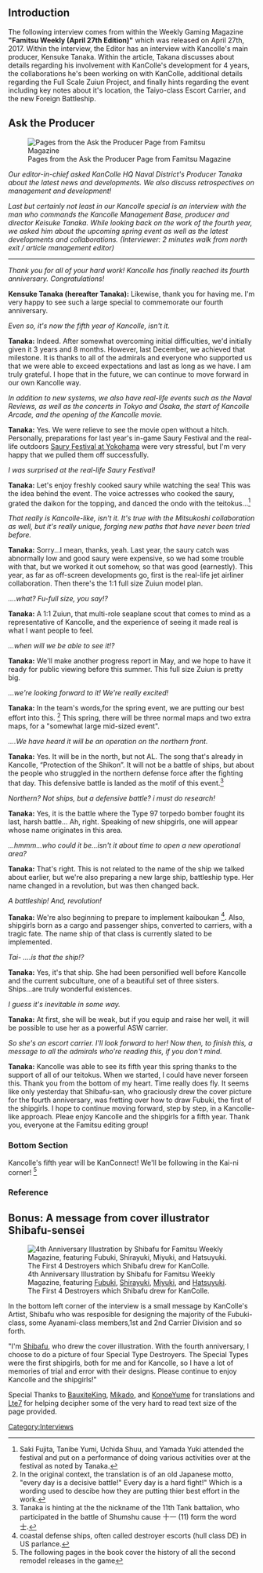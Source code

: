 ==Introduction==

The following interview comes from within the Weekly Gaming Magazine '''"Famitsu Weekly (April 27th Edition)"''' which was released on April 27th, 2017. Within the interview, the Editor has an interview with Kancolle's main producer, Kensuke Tanaka. Within the article, Takana discusses about details regarding his involvement with KanColle's development for 4 years, the collaborations he's been working on with KanColle, additional details regarding the Full Scale Zuiun Project, and finally hints regarding the event including key notes about it's location, the Taiyo-class Escort Carrier, and the new Foreign Battleship. 

==Ask the Producer==
[[File:Famitsu Weekly April 2017 Interview with Tanaka.jpg|thumb|right|Pages from the Ask the Producer Page from Famitsu Magazine]]

''Our editor-in-chief asked KanColle HQ Naval District's Producer Tanaka about the latest news and developments. We also discuss retrospectives on management and development!''

''Last but certainly not least in our Kancolle special is an interview with the man who commands the Kancolle Management Base, producer and director Keisuke Tanaka. While looking back on the work of the fourth year, we asked him about the upcoming spring event as well as the latest developments and collaborations. (Interviewer: 2 minutes walk from north exit / article management editor)''

<hr>
''Thank you for all of your hard work! Kancolle has finally reached its fourth anniversary. Congratulations!''

'''Kensuke Tanaka (hereafter Tanaka):''' Likewise, thank you for having me. I'm very happy to see such a large special to commemorate our fourth anniversary.

''Even so, it's now the fifth year of Kancolle, isn't it.''

'''Tanaka:''' Indeed. After somewhat overcoming initial difficulties, we'd initially given it 3 years and 8 months. However, last December, we achieved that milestone. It is thanks to all of the admirals and everyone who supported us that we were able to exceed expectations and last as long as we have. I am truly grateful. I hope that in the future, we can continue to move forward in our own Kancolle way.

''In addition to new systems, we also have real-life events such as the Naval Reviews, as well as the concerts in Tokyo and Osaka, the start of Kancolle Arcade, and the opening of the Kancolle movie.''

'''Tanaka:''' Yes. We were relieve to see the movie open without a hitch. Personally, preparations for last year's in-game Saury Festival and the real-life outdoors [[Naval District Saury Festival in Yokohama|Saury Festival at Yokohama]] were very stressful, but I'm very happy that we pulled them off successfully.

''I was surprised at the real-life Saury Festival!''

'''Tanaka:''' Let's enjoy freshly cooked saury while watching the sea! This was the idea behind the event. The voice actresses who cooked the saury, grated the daikon for the topping, and danced the ondo with the teitokus...<ref>Saki Fujita, Tanibe Yumi, Uchida Shuu, and Yamada Yuki attended the festival and put on a performance of doing various activities over at the festival as noted by Tanaka.</ref>

''That really is Kancolle-like, isn't it. It's true with the Mitsukoshi collaboration as well, but it's really unique, forging new paths that have never been tried before.''

'''Tanaka:''' Sorry...I mean, thanks, yeah. Last year, the saury catch was abnormally low and good saury were expensive, so we had some trouble with that, but we worked it out somehow, so that was good (earnestly). This year, as far as off-screen developments go, first is the real-life jet airliner collaboration. Then there's the 1:1 full size Zuiun model plan.

''....what? Fu-full size, you say!?''

'''Tanaka:''' A 1:1 Zuiun, that multi-role seaplane scout that comes to mind as a representative of Kancolle, and the experience of seeing it made real is what I want people to feel.

''...when will we be able to see it!?''

'''Tanaka:''' We'll make another progress report in May, and we hope to have it ready for public viewing before this summer. This full size Zuiun is pretty big.

''...we're looking forward to it! We're really excited!''

'''Tanaka:''' In the team's words,for the spring event, we are putting our best effort into this. <ref> In the original context, the translation is of an old Japanese motto, "every day is a decisive battle!" Every day is a hard fight!" Which is a wording used to descibe how they are putting thier best effort in the work.</ref> This spring, there will be three normal maps and two extra maps, for a "somewhat large mid-sized event".

''....We have heard it will be an operation on the northern front.''

'''Tanaka:''' Yes. It will be in the north, but not AL. The song that's already in Kancolle, “Protection of the Shikon”. It will not be a battle of ships, but about the people who struggled in the northern defense force after the fighting that day. This defensive battle is landed as the motif of this event.<ref>Tanaka is hinting at the the nickname of the 11th Tank battalion, who participated in the battle of Shumshu cause 十一 (11) form the word 士.</ref>

''Northern? Not ships, but a defensive battle? i must do research!''

'''Tanaka:''' Yes, it is the battle where the Type 97 torpedo bomber fought its last, harsh battle... Ah, right. Speaking of new shipgirls, one will appear whose name originates in this area.

''...hmmm...who could it be...isn't it about time to open a new operational area?''

'''Tanaka:''' That's right. This is not related to the name of the ship we talked about earlier, but we're also preparing a new large ship, battleship type. Her name changed in a revolution, but was then changed back.

''A battleship! And, revolution!''

'''Tanaka:''' We're also beginning to prepare to implement kaiboukan <ref> coastal defense ships, often called destroyer escorts (hull class DE) in US parlance.</ref>. Also, shipgirls born as a cargo and passenger ships, converted to carriers, with a tragic fate. The name ship of that class is currently slated to be implemented.

''Tai- ....is that the ship!?''

'''Tanaka:''' Yes, it's that ship. She had been personified well before Kancolle and the current subculture, one of a beautiful set of three sisters. Ships...are truly wonderful existences.

''I guess it's inevitable in some way.''

'''Tanaka:''' At first, she will be weak, but if you equip and raise her well, it will be possible to use her as a powerful ASW carrier.

''So she's an escort carrier. I'll look forward to her! Now then, to finish this, a message to all the admirals who're reading this, if you don't mind.''

'''Tanaka:''' Kancolle was able to see its fifth year this spring thanks to the support of all of our teitokus. When we started, I could have never forseen this. Thank you from the bottom of my heart. Time really does fly. It seems like only yesterday that Shibafu-san, who graciously drew the cover picture for the fourth anniversary, was fretting over how to draw Fubuki, the first of the shipgirls. I hope to continue moving forward, step by step, in a Kancolle-like approach. Pleae enjoy Kancolle and the shipgirls for a fifth year. Thank you, everyone at the Famitsu editing group!

===Bottom Section===
Kancolle's fifth year will be KanConnect! We'll be following in the Kai-ni corner! <ref> The following pages in the book cover the history of all the second remodel releases in the game </ref>

===Reference===
<references/>

==Bonus: A message from cover illustrator Shibafu-sensei==
[[File:Shibafu1stFourDDillustration.jpg|thumb|right|4th Anniversary Illustration by Shibafu for Famitsu Weekly Magazine, featuring [[Fubuki]], [[Shirayuki]], [[Miyuki]], and [[Hatsuyuki]]. The First 4 Destroyers which Shibafu drew for KanColle.]]

In the bottom left corner of the interview is a small message by KanColle's Artist, Shibafu who was resposible for designing the majority of the Fubuki-class, some Ayanami-class members,1st and 2nd Carrier Division and so forth.

"I'm [[Shibafu]], who drew the cover illustration. With the fourth anniversary, I choose to do a picture of four Special Type Destroyers. The Special Types were the first shipgirls, both for me and for Kancolle, so I have a lot of memories of trial and error with their designs. Please continue to enjoy Kancolle and the shipgirls!"


Special Thanks to [[User:BauxiteKing|BauxiteKing]], [[User:Admiral_Mikado|Mikado]], and [[User:KonoeYume|KonoeYume]] for translations and [[User:Lte7|Lte7]] for helping decipher some of the very hard to read text size of the page provided. 

{{Interview}}
[[Category:Interviews]]